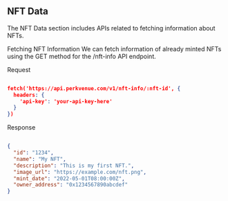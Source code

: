 ## NFT Data

The NFT Data section includes APIs related to fetching information about NFTs.

Fetching NFT Information
We can fetch information of already minted NFTs using the GET method for the /nft-info API endpoint.

Request
```json

fetch('https://api.perkvenue.com/v1/nft-info/:nft-id', {
  headers: {
    'api-key': 'your-api-key-here'
  }
})
```


Response
```json

{
  "id": "1234",
  "name": "My NFT",
  "description": "This is my first NFT.",
  "image_url": "https://example.com/nft.png",
  "mint_date": "2022-05-01T08:00:00Z",
  "owner_address": "0x1234567890abcdef"
}
```
